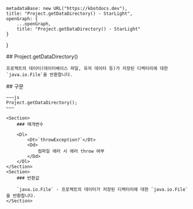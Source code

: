 
    metadataBase: new URL("https://kbotdocs.dev"),
    title: "Project.getDataDirectory() - StarLight",
    openGraph: {
        ...openGraph,
        title: "Project.getDataDirectory() - StarLight"
    }
}

<Section>
    ## Project.getDataDirectory()

    프로젝트의 데이터(데이터베이스 파일, 유저 데이터 등)가 저장된 디렉터리에 대한 `java.io.File`을 반환합니다.
</Section>
<Section>
    ## 구문

    ~~~js
    Project.getDataDirectory();
    ~~~

    <Section>
        ### 매개변수

        <Dl>
            <Dt>`throwException?`</Dt>
            <Dd>
                컴파일 에러 시 에러 throw 여부
            </Dd>
        </Dl>
    </Section>
    <Section>
        ### 반환값

        `java.io.File` - 프로젝트의 데이터가 저장된 디렉터리에 대한 `java.io.File`을 반환합니다.
    </Section>
</Section>